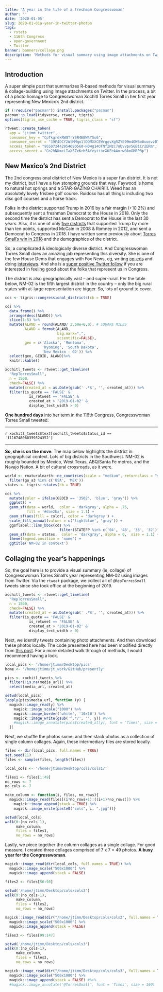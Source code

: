 ```yaml
---
title: 'A year in the life of a freshman Congresswoman'
author: ''
date: '2020-01-05'
slug: 2020-01-01a-year-in-twitter-photos
tags:
  - rstats
  - 116th Congress
  - open-government
  - Twitter
banner: banners/collage.png
description: 'Methods for visual summary using image attachments on Twitter. Congresswoman Xochitl Torres Small, NM-02.'
---
```


## Introduction

A super simple post that summarizes R-based methods for visual summary & collage-building using image attachments on Twitter.   In the process, a bit of a photo homage to Congresswoman Xochitl Torres Small in her first year representing New Mexico's 2nd district.  

```r
if (!require("pacman")) install.packages("pacman")
pacman::p_load(tidyverse, rtweet, tigris) 
options(tigris_use_cache = TRUE, tigris_class = "sf")
```


```r
rtweet::create_token(
  app = "jtimm_twitter",
  consumer_key = "CpTkgrdkRWQTrYSR4EEW4YSo6",
  consumer_secret = "39F4DCY2WtMMqo1lDQMXXCEWrgqvXgRZYE99m4OW8oUuuevzD7",
  access_token = "965072442954690560-H04g14OTNfZMzC7nUvvpvSGB1Cr2ERm",
  access_secret = "Gn2hNKmcLIaXSZxKrh5AfeyttbrXKEeAAnrw8koGHRP3p")
```



## New Mexico's 2nd District

The 2nd congressional district of New Mexico is a super fun district.  It is not my district, but I have a few stomping grounds that way.  Faywood is home to natural hot springs and a STAR-GAZING CHAIR!!!.  Weed has an absolutely lovely frisbee golf course.  Ruidoso has all things: including two disc golf courses and a horse track.

Folks in the district supported Trump in 2016 by a fair margin (+10.2%) and subsequently sent a freshman Democrat to the House in 2018.  Only the second time the district has sent a Democrat to the House in the last 30 years.  Also, it is one of only [five districts](https://www.jtimm.net/2019/12/13/frontline-democrats/#the-5-house-democrats-that-should-probably-vote-against-impeachment) that supported Trump by more than ten points, supported McCain in 2008 & Romney in 2012, and sent a Democrat to Congress in 2018. I have written some previously about [Torres Small's win in 2018](https://www.jtimm.net/2019/01/17/xochitl-torres-small-win-2018/) and the demographics of the district.   

So, a complicated & ideologically diverse district.  And Congresswoman Torres Small does an amazing job representing this diversity. She is one of the few House Dems that engages with Fox News, eg, writing [op-eds](https://www.foxnews.com/opinion/rep-xochitl-torres-small-a-one-size-fits-all-approach-to-border-security-wont-work-heres-what-will) and doing [interviews](https://video.foxnews.com/v/6002988864001/#sp=show-clips).  And she is a [super positive Twitter follow](https://twitter.com/RepTorresSmall) if you are interested in feeling good about the folks that represent us in Congress.

The district is also geographically vast -- and super-rural. Per the table below, NM-02 is the fifth largest district in the country -- only the big rural states with at-large representation are bigger.  So, lots of ground to cover.


```r
cds <- tigris::congressional_districts(cb = TRUE)

cds %>%
  data.frame() %>%
  arrange(desc(ALAND)) %>%
  slice(1:5) %>%
  mutate(ALAND = round(ALAND/ 2.59e+6,0), # SQUARE MILES
         ALAND = format(ALAND,
                        big.mark=",",
                        scientific=FALSE),
         geo = c('Alaska', 'Montana',
                 'Wyoming', 'South Dakota',
                 'New Mexico - 02')) %>%
  select(geo, GEOID, ALAND)%>%
  knitr::kable()
```


```r
xochitl_tweets <- rtweet::get_timeline( 
  "RepTorresSmall", 
  n = 1500,
  check=FALSE) %>%
  mutate(created_at = as.Date(gsub(' .*$', '', created_at))) %>%
  filter(is_quote == 'FALSE' & 
           is_retweet == 'FALSE' & 
           created_at > '2019-01-02' &
           display_text_width > 0)
```


**One hundred days** into her term in the 116th Congress, Congresswoman Torres Small tweeted: 

---

`r xochitl_tweets$text[xochitl_tweets$status_id == '1116748060359524352']` 

---

**So, she is on the move**.  The map below highlights the district in geographical context.  Lots of big districts in the Southwest.  NM-02 is roughly bounded by Mexico, West Texas, ABQ/Santa Fe metros, and the Navajo Nation.  A bit of cultural crossroads, as it were.

```r
world <- rnaturalearth::ne_countries(scale = "medium", returnclass = "sf") %>%
  filter(gu_a3 %in% c('USA', 'MEX'))
states <- tigris::states(cb = TRUE)

cds %>%
  mutate(color = ifelse(GEOID == '3502', 'blue', 'gray')) %>%
  ggplot() + 
  geom_sf(data = world,  color = 'darkgray', alpha = .75,  
          fill = '#dae2ba', size = 1.1) + 
  geom_sf(aes(fill = color), color = 'darkgray') + 
  scale_fill_manual(values = c('lightblue', 'gray')) +
  ggsflabel::lims_bbox(cds %>%
                         filter(STATEFP %in% c('04', '48', '35', '32'))) +
  geom_sf(data = states,  color = 'darkgray', alpha = 0,  size = 1.1) + 
  theme(legend.position = 'none') +
  ggtitle('NM-02 in context')
```





## Collaging the year's happenings

So, the goal here is to provide a visual summary (ie, collage) of Congresswoman Torres Small's year representing  NM-02 using images from Twitter.  Via the `rtweet` package,  we collect all of `@RepTorresSmall` tweets since she took office at the beginning of 2019.    


```r
xochitl_tweets <- rtweet::get_timeline( 
  "RepTorresSmall", 
  n = 1500,
  check=FALSE) %>%
  mutate(created_at = as.Date(gsub(' .*$', '', created_at))) %>%
  filter(is_quote == 'FALSE' & 
           is_retweet == 'FALSE' & 
           created_at > '2019-01-02' &
           display_text_width > 0)
```


Next, we identify tweets containing photo attachments.  And then download these photos locally.  The code presented here has been modified directly from [this post](https://masalmon.eu/2017/03/19/facesofr/).  For a more detailed walk through of methods, I would recommend having a look.  

```r
local_pics <- '/home/jtimm/Desktop/pics' 
home <- '/home/jtimm/jt_work/GitHub/presently'
```


```r
pics <- xochitl_tweets %>%
  filter(!is.na(media_url)) %>%
  select(media_url, created_at)

setwd(local_pics)
lapply(pics$media_url, function (y) {
  magick::image_read(y) %>%
    magick::image_scale("1000") %>%
    magick::image_border('white', '10x10') %>%
    magick::image_write(gsub('^.*/', '', y)) #%>%
    #magick::image_annotate(pics$created_at[y], font = 'Times', size = 50)
  })
```


Next, we shuffle the photos some, and then stack photos as a collection of single column collages.  Again, these intermediary files are stored locally.   

```r
files <- dir(local_pics, full.names = TRUE)
set.seed(11)
files <- sample(files, length(files))
```


```r
local_cols <- '/home/jtimm/Desktop/cols/cols1/'
```

```r
files1 <- files[1:49]
no_rows <- 7
no_cols <- 7

make_column <- function(i, files, no_rows){
  magick::image_read(files[(i*no_rows+1):((i+1)*no_rows)]) %>%
    magick::image_append(stack = TRUE) %>%
    magick::image_write(paste0("cols", i, ".jpg"))}

setwd(local_cols)
walk(0:(no_cols-1), 
     make_column, 
     files = files1,
     no_rows = no_rows)
```


Lastly, we piece together the column collages as a single collage.  For good measure, I created three collages comprised of 7 x 7 = 49 photos.  **A busy year for the Congresswoman**.     

```r
magick::image_read(dir(local_cols, full.names = TRUE)) %>% 
  magick::image_scale("500x1000") %>%
  magick::image_append(stack = FALSE) 
```

```r
files2 <- files[50:98]

setwd('/home/jtimm/Desktop/cols/cols2')
walk(0:(no_cols-1), 
     make_column, 
     files = files2,
     no_rows = no_rows)
```

```r
magick::image_read(dir("/home/jtimm/Desktop/cols/cols2", full.names = TRUE)) %>% 
  magick::image_scale("500x1000") %>%
  magick::image_append(stack = FALSE) 
```

```r
files3 <- files[99:147]

setwd('/home/jtimm/Desktop/cols/cols3')
walk(0:(no_cols-1), 
     make_column, 
     files = files3,
     no_rows = no_rows)
```

```r
magick::image_read(dir("/home/jtimm/Desktop/cols/cols3", full.names = TRUE)) %>% 
  magick::image_scale("500x1000") %>%
  magick::image_append(stack = FALSE) #%>%
  #magick::image_annotate('@TorresSmall', font = 'Times', size = 100)
```

